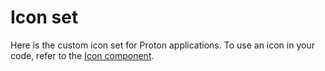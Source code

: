 
# Icon set

Here is the custom icon set for Proton applications. To use an icon in your code, refer to the [Icon component](/docs/components-icon--basic).

<Canvas>
    <Story id="core-concepts-icons--primary-icons" />
</Canvas>
